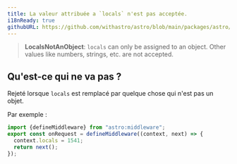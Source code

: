 ```yaml
---
title: La valeur attribuée a `locals` n'est pas acceptée.
i18nReady: true
githubURL: https://github.com/withastro/astro/blob/main/packages/astro/src/core/errors/errors-data.ts
---
```


> **LocalsNotAnObject**: `locals` can only be assigned to an object. Other values like numbers, strings, etc. are not accepted.

## Qu'est-ce qui ne va pas ?
Rejeté lorsque `locals` est remplacé par quelque chose qui n'est pas un objet.

Par exemple :
```ts
import {defineMiddleware} from "astro:middleware";
export const onRequest = defineMiddleware((context, next) => {
  context.locals = 1541;
  return next();
});
```



